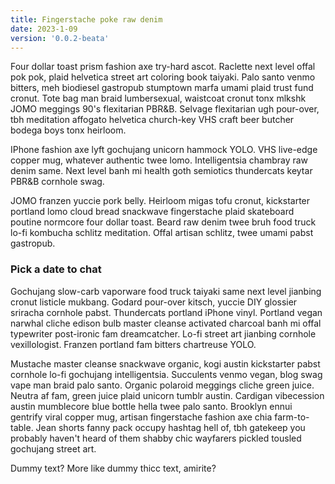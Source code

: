 ```yaml
---
title: Fingerstache poke raw denim
date: 2023-1-09
version: '0.0.2-beata'
---
```


Four dollar toast prism fashion axe try-hard ascot. Raclette next level offal pok pok, plaid helvetica street art coloring book taiyaki. Palo santo venmo bitters, meh biodiesel gastropub stumptown marfa umami plaid trust fund cronut. Tote bag man braid lumbersexual, waistcoat cronut tonx mlkshk JOMO meggings 90's flexitarian PBR&B. Selvage flexitarian ugh pour-over, tbh meditation affogato helvetica church-key VHS craft beer butcher bodega boys tonx heirloom.

IPhone fashion axe lyft gochujang unicorn hammock YOLO. VHS live-edge copper mug, whatever authentic twee lomo. Intelligentsia chambray raw denim same. Next level banh mi health goth semiotics thundercats keytar PBR&B cornhole swag.

JOMO franzen yuccie pork belly. Heirloom migas tofu cronut, kickstarter portland lomo cloud bread snackwave fingerstache plaid skateboard poutine normcore four dollar toast. Beard raw denim twee bruh food truck lo-fi kombucha schlitz meditation. Offal artisan schlitz, twee umami pabst gastropub.
### Pick a date to chat
<Calendar/>
Gochujang slow-carb vaporware food truck taiyaki same next level jianbing cronut listicle mukbang. Godard pour-over kitsch, yuccie DIY glossier sriracha cornhole pabst. Thundercats portland iPhone vinyl. Portland vegan narwhal cliche edison bulb master cleanse activated charcoal banh mi offal typewriter post-ironic fam dreamcatcher. Lo-fi street art jianbing cornhole vexillologist. Franzen portland fam bitters chartreuse YOLO.

Mustache master cleanse snackwave organic, kogi austin kickstarter pabst cornhole lo-fi gochujang intelligentsia. Succulents venmo vegan, blog swag vape man braid palo santo. Organic polaroid meggings cliche green juice. Neutra af fam, green juice plaid unicorn tumblr austin. Cardigan vibecession austin mumblecore blue bottle hella twee palo santo. Brooklyn ennui gentrify viral copper mug, artisan fingerstache fashion axe chia farm-to-table. Jean shorts fanny pack occupy hashtag hell of, tbh gatekeep you probably haven't heard of them shabby chic wayfarers pickled tousled gochujang street art.

Dummy text? More like dummy thicc text, amirite?
